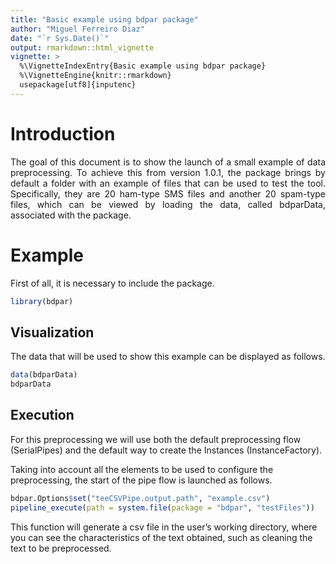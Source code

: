 ```yaml
---
title: "Basic example using bdpar package"
author: "Miguel Ferreiro Diaz"
date: "`r Sys.Date()`"
output: rmarkdown::html_vignette
vignette: >
  %\VignetteIndexEntry{Basic example using bdpar package}
  %\VignetteEngine{knitr::rmarkdown}
  usepackage[utf8]{inputenc}
---
```


# Introduction

<div style = "text-align: justify">
The goal of this document is to show the launch of a small example of data preprocessing. To achieve this from version 1.0.1, the package brings by default a folder with an example of files that can be used to test the tool. Specifically, they are 20 ham-type SMS files and another 20 spam-type files, which can be viewed by loading the data, called bdparData, associated with the package.
</div>

# Example

<div style="text-aling:justify">
First of all, it is necessary to include the package.

```R
library(bdpar)
```

</div>

## Visualization

<div style="text-aling:justify">
The data that will be used to show this example can be displayed as follows.  

```R
data(bdparData)
bdparData
```

</div>

## Execution

<div style="text-aling:justify">
For this preprocessing we will use both the default preprocessing flow (SerialPipes) and the default way to create the Instances (InstanceFactory). 

Taking into account all the elements to be used to configure the preprocessing, the start of the pipe flow is launched as follows.

```R
bdpar.Options$set("teeCSVPipe.output.path", "example.csv")
pipeline_execute(path = system.file(package = "bdpar", "testFiles"))
```

This function will generate a csv file in the user's working directory, where you can see the characteristics of the text obtained, such as cleaning the text to be preprocessed.
</div>
